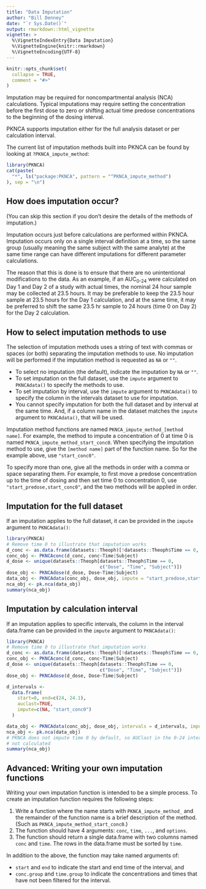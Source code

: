 ---
title: "Data Imputation"
author: "Bill Denney"
date: "`r Sys.Date()`"
output: rmarkdown::html_vignette
vignette: >
  %\VignetteIndexEntry{Data Imputation}
  %\VignetteEngine{knitr::rmarkdown}
  %\VignetteEncoding{UTF-8}
---

```{r setup, include = FALSE}
knitr::opts_chunk$set(
  collapse = TRUE,
  comment = "#>"
)
```

Imputation may be required for noncompartmental analysis (NCA) calculations.
Typical imputations may require setting the concentration before the first dose
to zero or shifting actual time predose concentrations to the beginning of the
dosing interval.

PKNCA supports imputation either for the full analysis dataset or per
calculation interval.

The current list of imputation methods built into PKNCA can be found by looking
at `?PKNCA_impute_method`:

```{r results='markup'}
library(PKNCA)
cat(paste(
  "*", ls("package:PKNCA", pattern = "^PKNCA_impute_method")
), sep = "\n")
```

## How does imputation occur?

(You can skip this section if you don't desire the details of the methods of
imputation.)

Imputation occurs just before calculations are performed within PKNCA.
Imputation occurs only on a single interval definition at a time, so the same
group (usually meaning the same subject with the same analyte) at the same time
range can have different imputations for different parameter calculations.

The reason that this is done is to ensure that there are no unintentional
modifications to the data.  As an example, if an AUC~0-24~ were calculated on
Day 1 and Day 2 of a study with actual times, the nominal 24 hour sample may be
collected at 23.5 hours.  It may be preferable to keep the 23.5 hour sample at
23.5 hours for the Day 1 calculation, and at the same time, it may be preferred
to shift the same 23.5 hr sample to 24 hours (time 0 on Day 2) for the Day 2
calculation.

## How to select imputation methods to use

The selection of imputation methods uses a string of text with commas or spaces
(or both) separating the imputation methods to use.  No imputation will be
performed if the imputation method is requested as `NA` or `""`.

* To select no imputation (the default), indicate the imputation by `NA` or
  `""`.
* To set imputation on the full dataset, use the `impute` argument to
  `PKNCAdata()` to specify the methods to use.
* To set imputation by interval, use the `impute` argument to `PKNCAdata()` to
  specify the column in the intervals dataset to use for imputation.
* You cannot specify imputation for both the full dataset and by interval at the
  same time.  And, if a column name in the dataset matches the `impute` argument
  to `PKNCAdata()`, that will be used.

Imputation method functions are named `PKNCA_impute_method_[method name]`.  For
example, the method to impute a concentration of 0 at time 0 is named
`PKNCA_impute_method_start_conc0`.  When specifying the imputation method to
use, give the `[method name]` part of the function name.  So for the example
above, use `"start_conc0"`.

To specify more than one, give all the methods in order with a comma or space
separating them.  For example, to first move a predose concentration up to the
time of dosing and then set time 0 to concentration 0, use
`"start_predose,start_conc0"`, and the two methods will be applied in order.

## Imputation for the full dataset

If an imputation applies to the full dataset, it can be provided in the `impute`
argument to `PKNCAdata()`:

```{r impute-full-data}
library(PKNCA)
# Remove time 0 to illustrate that imputation works
d_conc <- as.data.frame(datasets::Theoph)[!datasets::Theoph$Time == 0, ]
conc_obj <- PKNCAconc(d_conc, conc~Time|Subject)
d_dose <- unique(datasets::Theoph[datasets::Theoph$Time == 0,
                                  c("Dose", "Time", "Subject")])
dose_obj <- PKNCAdose(d_dose, Dose~Time|Subject)
data_obj <- PKNCAdata(conc_obj, dose_obj, impute = "start_predose,start_conc0")
nca_obj <- pk.nca(data_obj)
summary(nca_obj)
```

## Imputation by calculation interval

If an imputation applies to specific intervals, the column in the interval
data.frame can be provided in the `impute` argument to `PKNCAdata()`:

```{r impute-by-interval}
library(PKNCA)
# Remove time 0 to illustrate that imputation works
d_conc <- as.data.frame(datasets::Theoph)[!datasets::Theoph$Time == 0, ]
conc_obj <- PKNCAconc(d_conc, conc~Time|Subject)
d_dose <- unique(datasets::Theoph[datasets::Theoph$Time == 0,
                                  c("Dose", "Time", "Subject")])
dose_obj <- PKNCAdose(d_dose, Dose~Time|Subject)

d_intervals <-
  data.frame(
    start=0, end=c(24, 24.1),
    auclast=TRUE,
    impute=c(NA, "start_conc0")
  )

data_obj <- PKNCAdata(conc_obj, dose_obj, intervals = d_intervals, impute = "impute")
nca_obj <- pk.nca(data_obj)
# PKNCA does not impute time 0 by default, so AUClast in the 0-24 interval is
# not calculated
summary(nca_obj)
```

## Advanced: Writing your own imputation functions

Writing your own imputation function is intended to be a simple process.  To
create an imputation function requires the following steps:

1. Write a function where the name starts with `PKNCA_impute_method_` and the
  remainder of the function name is a brief description of the method.  (Such as
  `PKNCA_impute_method_start_conc0`.)
2. The function should have 4 arguments:  `conc`, `time`, `...`, and `options`.
3. The function should return a single data.frame with two columns named `conc`
   and `time`.  The rows in the data.frame must be sorted by `time`.

In addition to the above, the function may take named arguments of:

* `start` and `end` to indicate the start and end time of the interval, and
* `conc.group` and `time.group` to indicate the concentrations and times that
  have not been filtered for the interval.
